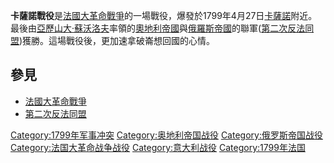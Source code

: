 {{for|西班牙王位繼承戰爭中的卡薩諾戰役|卡薩諾戰役 (1705年)}}
{{Infobox Military Conflict
|conflict=卡薩諾戰役
|image=[[Image:Suvorovs_Battle_By_Adda.jpg|300px]]
|caption=
|partof=[[法國大革命戰爭|法國大革命戰爭]]
|date=1799年4月27日
|place=[[倫巴底|倫巴底]][[卡薩諾|卡薩諾]]，位於今日的[[義大利|義大利]]
|result=聯軍獲勝
|combatant1={{flagicon|France}} [[法蘭西第一共和|法國]]
|combatant2=[[檔案:Flag_of_Russia.svg|25px]][[俄羅斯帝國|俄羅斯]] <br>{{flagicon|Holy Roman Empire}} [[奧地利帝國|奧地利]]
|commander1={{flagicon|France}} [[讓·維克多·莫羅|莫羅將軍]]
|commander2=[[檔案:Flag_of_Russia.svg|25px]] [[亞歷山大·蘇沃洛夫|亞歷山大·蘇沃洛夫]]
|strength1=
|strength2=
|casualties1=
|casualties2=
|}}
{{Campaignbox Second Coalition}}
{{Campaignbox 法國大革命戰爭中的義大利戰役}}
'''卡薩諾戰役'''是[[法國大革命戰爭|法國大革命戰爭]]的一場戰役，爆發於1799年4月27日[[卡薩諾|卡薩諾]]附近。最後由[[亞歷山大·蘇沃洛夫|亞歷山大·蘇沃洛夫]]率領的[[奧地利帝國|奧地利帝國]]與[[俄羅斯帝國|俄羅斯帝國]]的聯軍([[第二次反法同盟|第二次反法同盟]])獲勝。這場戰役後，更加速拿破崙想回國的心情。

== 參見 ==
*[[法國大革命戰爭|法國大革命戰爭]]
*[[第二次反法同盟|第二次反法同盟]]
{{法國大革命}}
[[Category:1799年军事冲突|Category:1799年军事冲突]]
[[Category:奥地利帝国战役|Category:奥地利帝国战役]]
[[Category:俄罗斯帝国战役|Category:俄罗斯帝国战役]]
[[Category:法国大革命战争战役|Category:法国大革命战争战役]]
[[Category:意大利战役|Category:意大利战役]]
[[Category:1799年法国|Category:1799年法国]]
